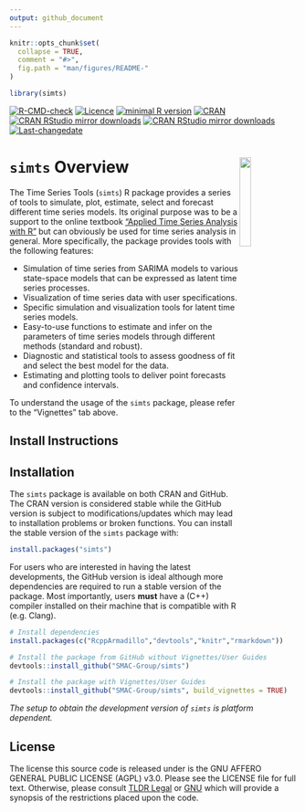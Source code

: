 ```yaml
---
output: github_document
---
```


<!-- README.md is generated from README.Rmd. Please edit that file -->

```r
knitr::opts_chunk$set(
  collapse = TRUE,
  comment = "#>",
  fig.path = "man/figures/README-"
)

library(simts)
```

<!-- [![Travis-CI Build Status](https://travis-ci.org/SMAC-Group/simts.svg?branch=master)](https://travis-ci.org/SMAC-Group/simts) -->
  [![R-CMD-check](https://github.com/SMAC-Group/simts/workflows/R-CMD-check/badge.svg)](https://github.com/SMAC-Group/simts/actions)
[![Licence](https://img.shields.io/badge/licence-AGPL--3.0-blue.svg)](https://opensource.org/licenses/AGPL-3.0)
[![minimal R version](https://img.shields.io/badge/R%3E%3D-3.4.0-6666ff.svg)](https://cran.r-project.org/)
[![CRAN](http://www.r-pkg.org/badges/version/simts)](https://cran.r-project.org/package=simts)
[![CRAN RStudio mirror downloads](http://cranlogs.r-pkg.org/badges/simts)](http://www.r-pkg.org/pkg/simts)
[![CRAN RStudio mirror downloads](https://cranlogs.r-pkg.org/badges/grand-total/simts)](http://www.r-pkg.org/pkg/simts)
[![Last-changedate](https://img.shields.io/badge/last%20change-`r gsub('-', '--', Sys.Date())`-green.svg)](https://github.com/SMAC-Group/simts)

# `simts` Overview <a href="https://smac-group.com/"><img src="man/figures/logo.png" align="right" style="width: 20%; height: 20%"/></a>

The Time Series Tools (`simts`) R package provides a series of tools to simulate, plot, estimate, select and forecast different time series models. Its original purpose was to be a support to the online textbook ["Applied Time Series Analysis with R"](https://smac-group.github.io/ts/) but can obviously be used for time series analysis in general. More specifically, the package provides tools with the following features:

* Simulation of time series from SARIMA models to various state-space models that can be expressed as latent time series processes.
* Visualization of time series data with user specifications.
* Specific simulation and visualization tools for latent time series models.
* Easy-to-use functions to estimate and infer on the parameters of time series models through different methods (standard and robust).
* Diagnostic and statistical tools to assess goodness of fit and select the best model for the data.
* Estimating and plotting tools to deliver point forecasts and confidence intervals.

To understand the usage of the `simts` package, please refer to the "Vignettes" tab above.

## Install Instructions

## Installation

The `simts` package is available on both CRAN and GitHub. The CRAN
version is considered stable while the GitHub version is subject to modifications/updates which 
may lead to installation problems or broken functions. You can install the stable version of the
`simts` package with:

```r
install.packages("simts")
```

For users who are interested in having the latest developments, the GitHub version is ideal although more dependencies are required to run a stable version of the package. Most importantly, users **must** have a (C++) compiler installed on their machine that is compatible with R (e.g. Clang).

```r
# Install dependencies
install.packages(c("RcppArmadillo","devtools","knitr","rmarkdown"))

# Install the package from GitHub without Vignettes/User Guides
devtools::install_github("SMAC-Group/simts")

# Install the package with Vignettes/User Guides 
devtools::install_github("SMAC-Group/simts", build_vignettes = TRUE)
```

*The setup to obtain the development version of `simts` is platform dependent.*

## License
The license this source code is released under is the GNU AFFERO GENERAL PUBLIC LICENSE (AGPL) v3.0. Please see the LICENSE file for full text. Otherwise, please consult [TLDR Legal](https://tldrlegal.com/license/gnu-affero-general-public-license-v3-(agpl-3.0)) or [GNU](https://www.gnu.org/licenses/agpl-3.0.en.html) which will provide a synopsis of the restrictions placed upon the code.

<!-- ### Requirements and Dependencies -->

<!-- **OS X** -->

<!-- Some users report the need to use X11 to suppress shared library errors. To install X11, visit [xquartz.org](http://www.xquartz.org/). -->

<!-- **Linux** -->

<!-- Both curl and libxml are required. -->

<!-- For **Debian** systems, enter the following in terminal: -->

<!-- ```{r, eval = F, engine='bash'} -->
<!-- sudo apt-get install curl libcurl3 libcurl3-dev libxml2 libxml2-dev -->
<!-- ``` -->

<!-- For **RHEL** systems, enter the following in terminal: -->

<!-- ```{r, eval = F, engine='bash'} -->
<!-- sudo yum install curl curl-devel libxml2 libxml2-dev -->
<!-- ``` -->